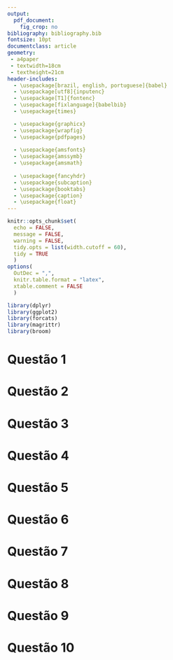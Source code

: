 ```yaml
---
output: 
  pdf_document:
    fig_crop: no
bibliography: bibliography.bib
fontsize: 10pt
documentclass: article
geometry: 
 - a4paper
 - textwidth=18cm
 - textheight=21cm
header-includes:
  - \usepackage[brazil, english, portuguese]{babel}
  - \usepackage[utf8]{inputenc}
  - \usepackage[T1]{fontenc}
  - \usepackage[fixlanguage]{babelbib}
  - \usepackage{times}

  - \usepackage{graphicx}
  - \usepackage{wrapfig}
  - \usepackage{pdfpages}
  
  - \usepackage{amsfonts}
  - \usepackage{amssymb}
  - \usepackage{amsmath}
  
  - \usepackage{fancyhdr}
  - \usepackage{subcaption}
  - \usepackage{booktabs}
  - \usepackage{caption}
  - \usepackage{float}
---
```


```r
knitr::opts_chunk$set(
  echo = FALSE, 
  message = FALSE,
  warning = FALSE,
  tidy.opts = list(width.cutoff = 60),
  tidy = TRUE
  )
options(
  OutDec = ",", 
  knitr.table.format = "latex", 
  xtable.comment = FALSE
  )
```

```r
library(dplyr)
library(ggplot2)
library(forcats)
library(magrittr)
library(broom)
```

\begin{titlepage} 

\begin{center} 
{\large Universidade Estadual de Campinas}\\[0.2cm] 
{\large Instituto de Matemática, Estatística e Computação Científica}\\[0.2cm] 
{\large Departamento de Estatística - ME613}\\[4cm]

{\bf \huge Título: Trabalho de ME613}\\

{\large Grupo}\\[0.2cm]
{\large Victor 206493, Lixo 123456}\\[0.2cm]
{\large Prof. Dr. Caio Azevedo}\\[6cm]

{\large Campinas}\\[0.2cm]
{\large 2019}
\end{center}

\end{titlepage}


\newpage
# Questão 1

\newpage
# Questão 2

\newpage
# Questão 3

\newpage
# Questão 4

\newpage
# Questão 5

\newpage
# Questão 6

\newpage
# Questão 7

\newpage
# Questão 8

\newpage
# Questão 9

\newpage
# Questão 10

\newpage
\bibliographystyle{plain}
\bibliography{bibliography}

